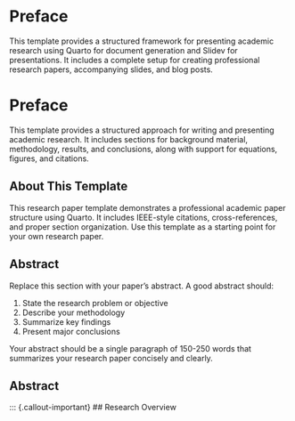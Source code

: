 # Preface {#sec-preface}

This template provides a structured framework for presenting academic research using Quarto for document generation and Slidev for presentations. It includes a complete setup for creating professional research papers, accompanying slides, and blog posts.

# Preface {#sec-preface}

This template provides a structured approach for writing and presenting academic research. It includes sections for background material, methodology, results, and conclusions, along with support for equations, figures, and citations.

## About This Template

This research paper template demonstrates a professional academic paper structure using Quarto. It includes IEEE-style citations, cross-references, and proper section organization. Use this template as a starting point for your own research paper.

## Abstract {#sec-abstract}

::: {.callout-important}
Replace this section with your paper's abstract. A good abstract should:

1. State the research problem or objective
2. Describe your methodology
3. Summarize key findings
4. Present major conclusions

Your abstract should be a single paragraph of 150-250 words that summarizes your research paper concisely and clearly.
:::

## Abstract {#sec-abstract}

::: {.callout-important}
## Research Overview
